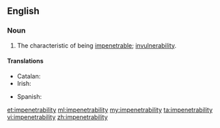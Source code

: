 ==English==

===Noun===
{{en-noun|impenetrabilities}}

# The characteristic of being [[impenetrable]]; [[invulnerability]].

====Translations====
{{trans-top|the characteristic of being impenetrable}}
* Catalan: {{t-|ca|impenetrabilitat|f}}
* Irish: {{t-|ga|neamh-intreáiteacht|f}}
{{trans-mid}}
* Spanish: {{t-|es|impenetrabilidad|f}}
{{trans-bottom}}

[[et:impenetrability]]
[[ml:impenetrability]]
[[my:impenetrability]]
[[ta:impenetrability]]
[[vi:impenetrability]]
[[zh:impenetrability]]